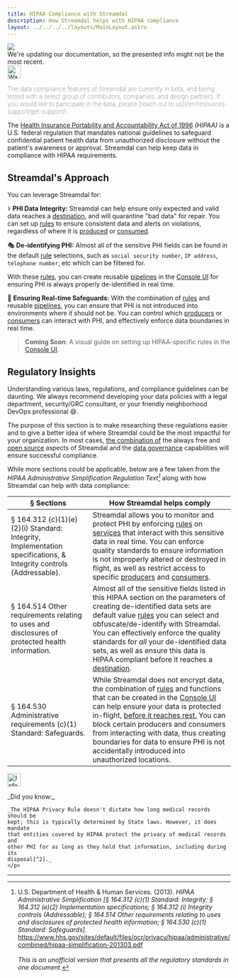 ```yaml
---
title: HIPAA Compliance with Streamdal
description: How Streamdal helps with HIPAA compliance
layout: ../../../../layouts/MainLayout.astro
---
```



<div class="addl-wrapper">
<div class="addl">
<img src={information} class="uimage" />
<div class="addlcontent">
We're updating our documentation, so the presented info might not be the
most recent.
</div>
</div>
</div>

<Notification type="warning">
  <img src={warning} alt="Warning" width="30px" height="30px" />
  <p style="font-weight: lighter;">The data compliance features of Streamdal 
  are currently in beta, and being tested with a select group of contributors, 
  companies, and design partners. If you would like to participate in the beta, 
  please 
  [reach out to us](/en/resources-support/get-support/).</p>
</Notification>

The <a href="https://www.cdc.gov/phlp/publications/topic/hipaa.html" target="_blank">Health Insurance Portability and Accountability Act of 1996</a> 
_(HIPAA)_ is a U.S. federal regulation that mandates national guidelines to 
safeguard confidential patient health data from unauthorized disclosure 
without the patient's awareness or approval. Streamdal can help keep data in
compliance with HIPAA requirements.

## Streamdal's Approach

You can leverage Streamdal for:

⚕️ **<span class="ykeyword">PHI Data Integrity</span>:** Streamdal can help ensure only expected and valid data reaches a <a href="/en/resources-support/glossary/#destination" class="pkeyword">destination</a>, and will quarantine "bad data" for repair. You can set up <a href="/en/resources-support/glossary/#rule-or-step" class="pkeyword">rules</a> to ensure consistent data and alerts on violations, regardless of where it is <a href="/en/resources-support/glossary/#producer" class="pkeyword">produced</a> or <a href="/en/resources-support/glossary/#consumer" class="pkeyword">consumed</a>. 

🎭 **<span class="ykeyword">De-identifying PHI</span>:** Almost all of the sensitive PHI fields can be found in the default <a href="/en/resources-support/glossary/#rule-or-step" class="pkeyword">rule</a> selections, such as `social security number`, `IP address`, `telephone number`, etc which can be filtered for. 

With these <a href="/en/resources-support/glossary/#rule-or-step" class="pkeyword">rules</a>, you can create reusable <a href="/en/resources-support/glossary/#pipeline-or-ruleset" class="pkeyword">pipelines</a> in the [Console UI](/en/core-components/console-ui/) for ensuring PHI is always properly de-identified in real time.

🦺 **<span class="ykeyword">Ensuring Real-time Safeguards</span>:** With the combination of <a href="/en/resources-support/glossary/#rule-or-step" class="pkeyword">rules</a> and reusable <a href="/en/resources-support/glossary/#pipeline-or-ruleset" class="pkeyword">pipelines</a>, you can ensure that PHI is not introduced into environments where it should not be. You can control which <a href="/en/resources-support/glossary/#producer" class="pkeyword">producers</a> or <a href="/en/resources-support/glossary/#consumer" class="pkeyword">consumers</a> can interact with PHI, and effectively enforce data boundaries in real time.

> **Coming Soon**: A visual guide on setting up HIPAA-specific rules in the 
[Console UI](/en/core-components/console-ui/).

## Regulatory Insights

Understanding various laws, regulations, and compliance guidelines can be 
daunting. We always recommend developing your data policies with a legal 
department, security/GRC consultant, or your friendly neighborhood DevOps 
professional 😄.

The purpose of this section is to make researching these regulations easier and 
to give a better idea of where Streamdal could be the most impactful for your 
organization. In most cases, <u>the combination of</u> the always free and 
[open source](/en/resources-support/open-source/) aspects of Streamdal and the 
[data governance](/en/data-governance/overview/) capabilities will ensure 
successful compliance. 

While more sections could be applicable, below are a few taken from the 
_HIPAA Administrative Simplification Regulation Text[^1]_ along with how 
Streamdal can help with data compliance:

| § Sections | How Streamdal helps comply |
|-|-|
| § 164.312 (c)(1)(e)(2)(i) Standard: Integrity, Implementation specifications, & Integrity controls (Addressable).| Streamdal allows you to monitor and protect PHI by enforcing [rules](/en/resources-support/glossary/#rule-or-step) on [services](/en/resources-support/glossary/#service) that interact with this sensitive data in real time. You can enforce quality standards to ensure information is not improperly altered or destroyed in flight, as well as restrict access to specific [producers](/en/resources-support/glossary/#producer) and [consumers](/en/resources-support/glossary/#consumer). |
| § 164.514 Other requirements relating to uses and disclosures of protected health information. | Almost all of the sensitive fields listed in this HIPAA section on the parameters of creating de-identified data sets are default value [rules](/en/resources-support/glossary/#rule-or-step) you can select and obfuscate/de-identify with Streamdal. You can effectively enforce the quality standards for _all_ your de-identified data sets, as well as ensure this data is HIPAA compliant before it reaches a [destination](/en/resources-support/glossary/#destination). |
| § 164.530 Administrative requirements (c)(1) Standard: Safeguards. | While Streamdal does not encrypt data, the combination of [rules](/en/resources-support/glossary/#rule-or-step) and functions that can be created in the [Console UI](/en/core-components/console-ui/) can help ensure your data is protected in-flight, <u>before it reaches rest.</u> You can block certain producers and consumers from interacting with data, thus creating boundaries for data to ensure PHI is not accidentally introduced into unauthorized locations. |

<Notification type="information">
  <img src={info} alt="Information" width="30px" height="30px" />
  <div class="prose-md prose-p:my-2 prose-a:text-purple-dark prose-a:underline">
    <p>
    _Did you know:_
    
    _The HIPAA Privacy Rule doesn't dictate how long medical records should be 
    kept; this is typically determined by State laws. However, it does mandate 
    that entities covered by HIPAA protect the privacy of medical records and 
    other PHI for as long as they hold that information, including during its 
    disposal[^2]._
    </p>
  </div>
</Notification>

___

[^1]: U.S. Department of Health & Human Services. (2013). _HIPAA Administrative Simplification [§ 164.312 (c)(1) Standard: Integrity; § 164.312 (e)(2) Implementation specifications; § 164.312 (i) Integrity controls (Addressable); § 164.514 Other requirements relating to uses and disclosures of protected health information; § 164.530 (c)(1) Standard: Safeguards]_. https://www.hhs.gov/sites/default/files/ocr/privacy/hipaa/administrative/combined/hipaa-simplification-201303.pdf <br /><br /> _This is an unofficial version that presents all the regulatory standards in one document._
[^2]: U.S. Department of Health and Human Services. (2013, July 26). _Does the HIPAA Privacy Rule require covered entities to keep patients’ medical records for any period of time?_ https://www.hhs.gov/hipaa/for-professionals/faq/580/does-hipaa-require-covered-entities-to-keep-medical-records-for-any-period/index.html